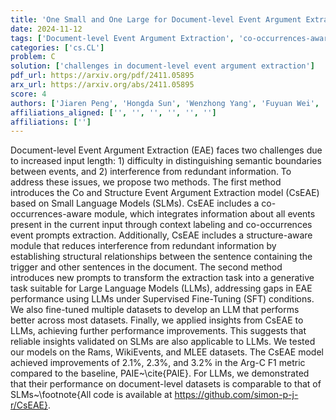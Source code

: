 ```yaml
---
title: 'One Small and One Large for Document-level Event Argument Extraction'
date: 2024-11-12
tags: ['Document-level Event Argument Extraction', 'co-occurrences-aware module', 'Large Language Models', 'Supervised Fine-Tuning', 'performance improvement', 'datasets', 'structure-aware module', 'Small Language Models']
categories: ['cs.CL']
problem: C
solution: ['challenges in document-level event argument extraction']
pdf_url: https://arxiv.org/pdf/2411.05895
arx_url: https://arxiv.org/abs/2411.05895
score: 4
authors: ['Jiaren Peng', 'Hongda Sun', 'Wenzhong Yang', 'Fuyuan Wei', 'Liang He', 'Liejun Wang']
affiliations_aligned: ['', '', '', '', '', '']
affiliations: ['']
---
```



Document-level Event Argument Extraction (EAE) faces two challenges due to increased input length: 1) difficulty in distinguishing semantic boundaries between events, and 2) interference from redundant information. To address these issues, we propose two methods. The first method introduces the Co and Structure Event Argument Extraction model (CsEAE) based on Small Language Models (SLMs). CsEAE includes a co-occurrences-aware module, which integrates information about all events present in the current input through context labeling and co-occurrences event prompts extraction. Additionally, CsEAE includes a structure-aware module that reduces interference from redundant information by establishing structural relationships between the sentence containing the trigger and other sentences in the document. The second method introduces new prompts to transform the extraction task into a generative task suitable for Large Language Models (LLMs), addressing gaps in EAE performance using LLMs under Supervised Fine-Tuning (SFT) conditions. We also fine-tuned multiple datasets to develop an LLM that performs better across most datasets. Finally, we applied insights from CsEAE to LLMs, achieving further performance improvements. This suggests that reliable insights validated on SLMs are also applicable to LLMs. We tested our models on the Rams, WikiEvents, and MLEE datasets. The CsEAE model achieved improvements of 2.1\%, 2.3\%, and 3.2\% in the Arg-C F1 metric compared to the baseline, PAIE~\cite{PAIE}. For LLMs, we demonstrated that their performance on document-level datasets is comparable to that of SLMs~\footnote{All code is available at https://github.com/simon-p-j-r/CsEAE}.
